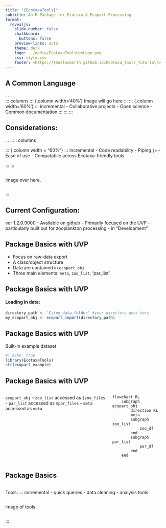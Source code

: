 ```yaml
---
title: "{EcotaxaTools}"
subtitle: An R Package for Ecotaxa & Ecopart Processing
format:
  revealjs: 
    slide-number: false
    chalkboard: 
      buttons: false
    preview-links: auto
    theme: dark
    logo: ../media/EcotaxaToolsHexLogo.png
    css: style.css
    footer: <https://thealexbarth.github.io/Ecotaxa_Tools_Tutorial/>
---
```


## A Common Language
. . .
<br/>
::: columns
::: {.column width='40%'}
Image will go here
:::
::: {.column width='60%'}
::: incremental
- Collaborative projects
- Open science
- Common documentation
:::
:::
:::

##  Considerations:
. . .
::: columns

::: {.column width = "60%"}
::: incremental
- Code readability
- Piping `|>`
- Ease of use
- Compatabile across Ecotaxa-friendly tools

:::
:::

::: {.column width='40%'}
Image over here.
:::
:::

## Current Configuration:
ver 1.2.0.9000
- Available on github
- Primarily focused on the UVP
- particularly built out for zooplankton processing
- in "Development"

## Package Basics with UVP
::: incremental
- Focus on raw-data export
- A class/object structure
- Data are contained in `ecopart_obj`
- Three main elements: `meta`, `zoo_list`, 'par_list'
:::

## Package Basics with UVP
#### Loading in data:
``` r
directory_path <- 'C:/my_data_folder' #your directory goes here
my_ecopart_obj <- ecopart_import(directory_path)
```

## Package Basics with UVP
Built-in example dataset
```r
#| echo: true
library(EcotaxaTools)
str(ecopart_example)
```

## Package Basics with UVP
::: columns
::: {.column width='65%'}
`ecopart_obj`
- `zoo_list` accessed as `$zoo_files`
- `par_list` accessed as `$par_files`
- `meta` accessed as `meta`
:::
:::{.column width='35%'}
```mermaid
flowchart RL
    subgraph ecopart_obj
        direction RL
        meta
        subgraph zoo_list
            zoo_df
        end
        subgraph par_list
            par_df
        end
    end
```
:::
:::

## Package Basics
::: columns
::: {.column width='65%'}
Tools:
::: incremental
- quick queries
- data cleaning
- analysis tools
:::
:::
:::{.column width='35%'}
image of tools
:::

:::